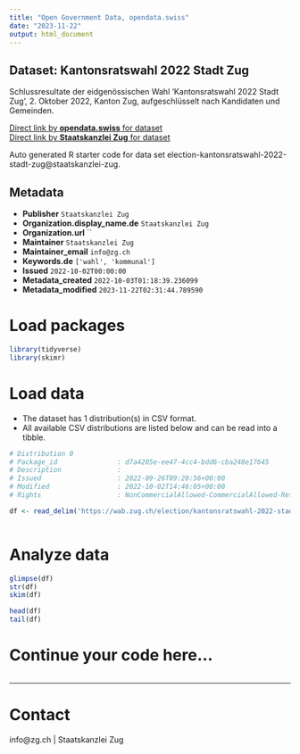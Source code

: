 ```yaml
---
title: "Open Government Data, opendata.swiss"
date: "2023-11-22"
output: html_document
---
```


## Dataset: Kantonsratswahl 2022 Stadt Zug

Schlussresultate der eidgenössischen Wahl 'Kantonsratswahl 2022 Stadt Zug', 2. Oktober 2022, Kanton Zug, aufgeschlüsselt nach Kandidaten und Gemeinden.

[Direct link by **opendata.swiss** for dataset](https://opendata.swiss/de/dataset/kantonsratswahl-2022-stadt-zug)<br>
[Direct link by **Staatskanzlei Zug** for dataset](https://wab.zug.ch/election/kantonsratswahl-2022-stadt-zug/data)

Auto generated R starter code for data set election-kantonsratswahl-2022-stadt-zug@staatskanzlei-zug.

## Metadata

- **Publisher** `Staatskanzlei Zug`
- **Organization.display_name.de** `Staatskanzlei Zug`
- **Organization.url** ``
- **Maintainer** `Staatskanzlei Zug`
- **Maintainer_email** `info@zg.ch`
- **Keywords.de** `['wahl', 'kommunal']`
- **Issued** `2022-10-02T00:00:00`
- **Metadata_created** `2022-10-03T01:18:39.236099`
- **Metadata_modified** `2023-11-22T02:31:44.789590`


# Load packages

```r

library(tidyverse)
library(skimr)

```

# Load data

-   The dataset has 1 distribution(s) in CSV format.
-   All available CSV distributions are listed below and can be read into a tibble.

```r

# Distribution 0
# Package_id               : d7a4205e-ee47-4cc4-bdd6-cba248e17645
# Description              : 
# Issued                   : 2022-09-26T09:28:56+00:00
# Modified                 : 2022-10-02T14:46:05+00:00
# Rights                   : NonCommercialAllowed-CommercialAllowed-ReferenceRequired

df <- read_delim('https://wab.zug.ch/election/kantonsratswahl-2022-stadt-zug/data-csv')



```

# Analyze data

```r

glimpse(df)
str(df)
skim(df)

head(df)
tail(df)

```

# Continue your code here...

```r

```

------------------------------------------------------------------------

# Contact

info@zg.ch | Staatskanzlei Zug
